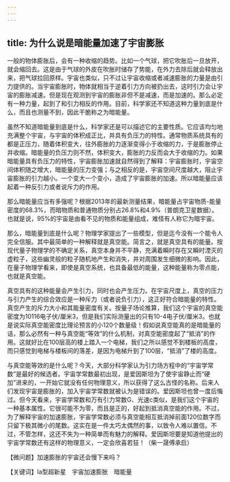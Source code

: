 ```yaml
---
---
---
```

title: 为什么说是暗能量加速了宇宙膨胀
---




一般的物体膨胀后，会有一种收缩的趋势。比如一个气球，把它吹胀后一旦放开，就会缩回去。这是由于气球的外皮在吹胀时储存了势能，在外力去除后就会释放出来，把气球拉回原样。宇宙也类似，只不过让宇宙收缩或者减速膨胀的力量是由引力提供的。当宇宙膨胀时，物体就相当于逆着引力方向被扔出去，这时引力会让宇宙的膨胀减速。但是现在观测到宇宙的膨胀非但不是减速，而是加速的。那么必定有一种力量，起到了和引力相反的作用。目前，科学家还不知道这种力量到底是什么，而且也测量不到，因此干脆称之为暗能量。

虽然不知道暗能量到底是什么，科学家还是可以描述它的主要性质。它应该均匀地充满整个宇宙，与宇宙的体积成正比，并具有负压力的特性。通常物质系统具有的都是正压力，随着体积变大，往外膨胀的力逐渐变得小于收缩的力，于是膨胀停止并收缩。暗能量的负压力则不然，体积变大，膨胀的力反而会大于收缩的力。如果暗能量具有负压力的特性，宇宙膨胀加速就自然得到了解释：宇宙膨胀时，宇宙空间体积随之增大，暗能量的压力变强；与之相反的是，宇宙空间尺度越大，阻止宇宙膨胀的引力越小。一个变大一个变小，造成了宇宙膨胀的加速。所以暗能量应该起着一种反引力或者说斥力的作用。

那么暗能量应当有多强呢？根据2013年的最新测量结果，暗能量占宇宙物质-能量密度的68.3%，而暗物质和普通物质分别占26.8%和4.9%（普朗克卫星数据）。也就是说，95%的宇宙是由看不见的物质和能量组成，难怪有人称它为暗宇宙。

那么，暗能量到底是什么呢？物理学家提出了一些模型，但是迄今没有一个能令人完全信服。其中最简单的一种解释就是真空能。简言之，就是真空具有的能量。按现代量子物理学的不确定关系，真空本身并不平静，充满着瞬时存在又瞬时湮灭的虚粒子，这些幽灵般的粒子随机地产生和消失，并对周围发生细微的影响。因此，在量子物理学看来，即使是真空系统，也具备最低的能量，这种能量称为零点能，也就是真空能。

真空具有的这种能量会产生引力，同时也会产生压力。在宇宙尺度上，真空的压力与引力产生的综合效应是一种斥力（或者说负引力），这正好符合暗能量的特性。真空产生的斥力大小和其能量密度有关。按量子场论推算，我们这个宇宙的真空能密度为10116电子伏/厘米3，但是我们实际测量出的只有10-4电子伏/厘米3。也就是说实际真空能密度比理论预言的小120个数量级！假如说真空能真的是暗能量的话，那么必然有一种与真空能“等效”的什么机制，对真空能密度起了“抵消”的作用。这就好比在100层高的楼上踏入一个电梯，我们之所以感觉不到楼板的高度，而只感觉到电梯与楼板间的落差，是因为电梯升到了100层，“抵消”了楼的高度。



与真空能等效的是什么呢？今天，大部分科学家认为引力场方程中的“宇宙学常数”是最好的候选者。宇宙学常数最初出现，是爱因斯坦为了使宇宙静止而“硬加”进来的，一开始它就没有任何物理意义，所以获得了这么古怪的名称。后来人们发现宇宙是膨胀的，加入宇宙学常数就被认为是错误的。爱因斯坦也曾一度后悔过。但今天看来，宇宙学常数和万有引力常数G、光速c类似，是我们这个宇宙的一种基本属性。它很可能不为零，而且是正的，好起到抵消真空能的作用。不过，为了解释宇宙的加速膨胀，宇宙学常数必须与真空能相互抵消掉前面120位数字而只留下极其微小的尾数。这实在是一件太巧太偶然的事，以致令人难以置信。不过，不管怎样，这还不失为一种简单而有魅力的解释。爱因斯坦要是知道他提出的宇宙学常数还有这样的物理意义，一定会欣喜若狂！（柴一晟傅承启）





【微问题】加速膨胀的宇宙还会慢下来吗？

【关键词】Ia型超新星　宇宙加速膨胀　暗能量